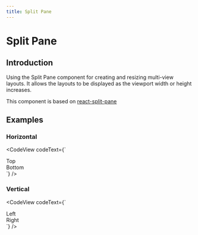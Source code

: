 ```yaml
---
title: Split Pane
---
```



# Split Pane

## Introduction

Using the Split Pane component for creating and resizing multi-view layouts. It allows the layouts to be displayed as the viewport width or height increases.

This component is based on [react-split-pane][1]

## Examples

### Horizontal

<CodeView codeText={`
<div className="u-flex u-flexColumn u-paddingExtraSmall u-positionRelative" style={{height:320}}>
  <SplitPane split="horizontal" paneStyle={{
    minHeight: 'calc(30% - 8px)',
    maxHeight: 'calc(70% - 8px'
  }}>
    <div className="u-border u-paddingExtraSmall u-widthFull u-flex u-alignItemsCenter u-justifyContentCenter">Top</div>
    <div className="u-border u-paddingExtraSmall u-widthFull u-heightFull u-flex u-alignItemsCenter u-justifyContentCenter">Bottom</div>
  </SplitPane>
</div>`}
/>

### Vertical

<CodeView codeText={`
<div className="u-flex u-flexColumn u-paddingExtraSmall u-positionRelative" style={{height:320}}>
  <SplitPane split="vertical" paneStyle={{
    minWidth: 'calc(30% - 8px)',
    maxWidth: 'calc(70% - 8px'
  }}>
    <div className="u-border u-paddingExtraSmall  u-heightFull u-widthFull u-flex u-alignItemsCenter u-justifyContentCenter ">Left</div>
    <div className="u-border u-paddingExtraSmall u-widthFull u-heightFull u-flex u-alignItemsCenter u-justifyContentCenter">Right</div>
  </SplitPane>
</div>`}
/>

[1]: https://www.npmjs.com/package/react-split-pane
